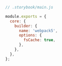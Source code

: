 ```js
// .storybook/main.js

module.exports = {
  core: {
    builder: {
      name: 'webpack5',
      options: {
        fsCache: true,
      },
    },
  },
};
```